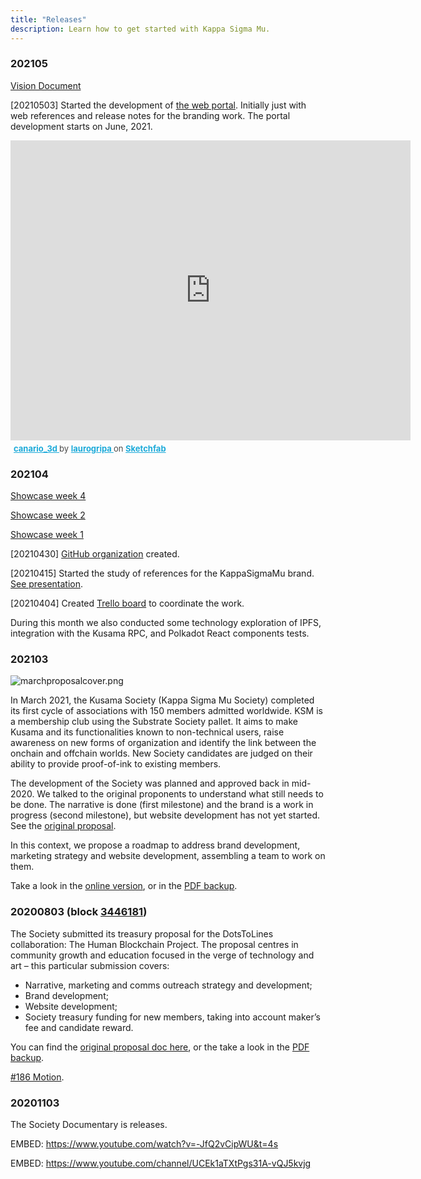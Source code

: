 ```yaml
---
title: "Releases"
description: Learn how to get started with Kappa Sigma Mu.
---
```


### 202105

[Vision Document](https://drive.google.com/drive/u/2/folders/1ReG63yRvPgIRRyryDTbrACHELcZoMkA3)

[20210503] Started the development of [the web portal](https://github.com/KappaSigmaMu/website). Initially just with web references and release notes for the branding work. The portal development starts on June, 2021.

<div class="sketchfab-embed-wrapper"> <iframe title="canario_3d" frameborder="0" allowfullscreen mozallowfullscreen="true" webkitallowfullscreen="true" allow="fullscreen; autoplay; vr" xr-spatial-tracking execution-while-out-of-viewport execution-while-not-rendered web-share width="640" height="480" src="https://sketchfab.com/models/93590a6310184eaa888666a1e43b01a5/embed?ui_theme=dark"> </iframe> <p style="font-size: 13px; font-weight: normal; margin: 5px; color: #4A4A4A;"> <a href="https://sketchfab.com/3d-models/canario-3d-93590a6310184eaa888666a1e43b01a5?utm_medium=embed&utm_campaign=share-popup&utm_content=93590a6310184eaa888666a1e43b01a5" target="_blank" style="font-weight: bold; color: #1CAAD9;"> canario_3d </a> by <a href="https://sketchfab.com/laurogripa?utm_medium=embed&utm_campaign=share-popup&utm_content=93590a6310184eaa888666a1e43b01a5" target="_blank" style="font-weight: bold; color: #1CAAD9;"> laurogripa </a> on <a href="https://sketchfab.com?utm_medium=embed&utm_campaign=share-popup&utm_content=93590a6310184eaa888666a1e43b01a5" target="_blank" style="font-weight: bold; color: #1CAAD9;">Sketchfab</a></p></div>

### 202104

[Showcase week 4](https://drive.google.com/drive/u/2/folders/1ReG63yRvPgIRRyryDTbrACHELcZoMkA3)

[Showcase week 2](https://drive.google.com/drive/u/2/folders/1ReG63yRvPgIRRyryDTbrACHELcZoMkA3)

[Showcase week 1](https://drive.google.com/drive/u/2/folders/1ReG63yRvPgIRRyryDTbrACHELcZoMkA3)


[20210430] [GitHub organization](https://gi[thub.com/KappaSigmaMu) created.

[20210415] Started the study of references for the KappaSigmaMu brand. [See presentation](https://docs.google.com/presentation/d/1bv9kYMQ-BcBpXQUDM78fsWtPxSqmWFIC/edit).

[20210404] Created [Trello board](https://trello.com/b/aqOYaoD0/brand-and-website) to coordinate the work.

During this month we also conducted some technology exploration of IPFS, integration with the Kusama RPC, and Polkadot React components tests.

### 202103

![marchproposalcover.png](./assets/marchproposalcover.png)

In March 2021, the Kusama Society (Kappa Sigma Mu Society) completed its first cycle of associations with 150 members admitted worldwide. KSM is a membership club using the Substrate Society pallet. It aims to make Kusama and its functionalities known to non-technical users, raise awareness on new forms of organization and identify the link between the onchain and offchain worlds. New Society candidates are judged on their ability to provide proof-of-ink to existing members.

The development of the Society was planned and approved back in mid-2020. We talked to the original proponents to understand what still needs to be done. The narrative is done (first milestone) and the brand is a work in progress (second milestone), but website development has not yet started. See the [original proposal](./assets/DotsToLines-KSMSocietyCollaborationTheKusamaHumanBlockchainProject.pdf).

In this context, we propose a roadmap to address brand development, marketing strategy and website development, assembling a team to work on them.

Take a look in the [online version](https://docs.google.com/document/d/1LvOR3-8U8m5b0b-yN41MDxZUBVAR09lroavtZ2VwRYo/edit), or in the [PDF backup](./assets/KusamaSpendingProposal-KappaSigmaMu-V1.pdf).


### 20200803 (block [3446181](https://polkascan.io/kusama/block/3446181))

The Society submitted its treasury proposal for the DotsToLines collaboration: The Human Blockchain Project. The proposal centres in community growth and education focused in the verge of technology and art – this particular submission covers:

* Narrative, marketing and comms outreach strategy and development;
* Brand development;
* Website development;
* Society treasury funding for new members, taking into account maker’s fee and candidate reward.

You can find the [original proposal doc here](https://drive.google.com/file/d/1q6kFyznrDnyctZViK29J2OvBrr4D1LNo/view?usp=sharingThe), or the take a look in the [PDF backup](./assets/DotsToLines-KSMSocietyCollaborationTheKusamaHumanBlockchainProject.pdf).

[#186 Motion](https://kusama.polkassembly.io/motion/186).



### 20201103

The Society Documentary is releases.

EMBED:
https://www.youtube.com/watch?v=-JfQ2vCipWU&t=4s

EMBED:
https://www.youtube.com/channel/UCEk1aTXtPgs31A-vQJ5kvjg
